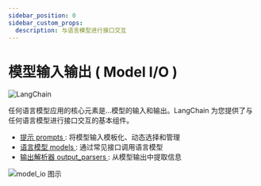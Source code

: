 ```yaml
---
sidebar_position: 0
sidebar_custom_props:
  description: 与语言模型进行接口交互
---
```


# 模型输入输出 ( Model I/O )

![LangChain](https://pica.zhimg.com/50/v2-56e8bbb52aa271012541c1fe1ceb11a2_r.gif 'LangChain中文网')


任何语言模型应用的核心元素是...模型的输入和输出。LangChain 为您提供了与任何语言模型进行接口交互的基本组件。

- [提示 prompts ](/docs/modules/model_io/prompts/): 将模型输入模板化、动态选择和管理
- [语言模型 models ](/docs/modules/model_io/models/): 通过常见接口调用语言模型
- [输出解析器 output_parsers ](/docs/modules/model_io/output_parsers/): 从模型输出中提取信息

![ model_io 图示](/img/model_io.jpg)

